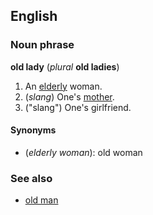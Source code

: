 ==English==
===Noun phrase===
'''old lady''' (''plural'' '''old ladies''')

#An [[elderly]] woman.
#(''slang'') One's [[mother]].
#("slang") One's girlfriend.
====Synonyms====
*(''elderly woman''): old woman

===See also===
*[[old man]]